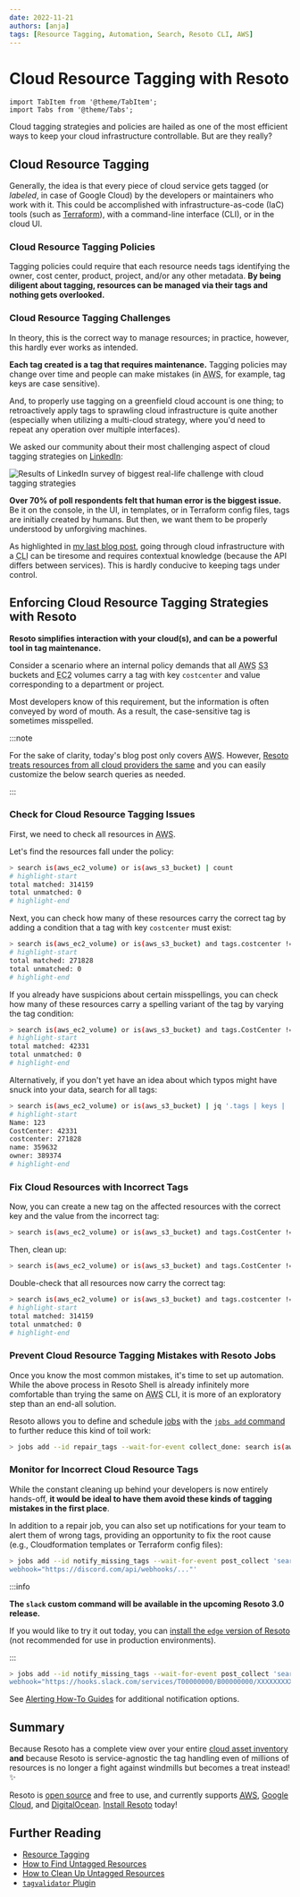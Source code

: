 ```yaml
---
date: 2022-11-21
authors: [anja]
tags: [Resource Tagging, Automation, Search, Resoto CLI, AWS]
---
```


# Cloud Resource Tagging with Resoto

```mdx-code-block
import TabItem from '@theme/TabItem';
import Tabs from '@theme/Tabs';
```

Cloud tagging strategies and policies are hailed as one of the most efficient ways to keep your cloud infrastructure controllable. But are they really?

## Cloud Resource Tagging

Generally, the idea is that every piece of cloud service gets tagged (or _labeled_, in case of Google Cloud) by the developers or maintainers who work with it. This could be accomplished with infrastructure-as-code (IaC) tools (such as [Terraform](https://registry.terraform.io/providers/hashicorp/aws/latest/docs/guides/resource-tagging)), with a command-line interface (CLI), or in the cloud UI.

### Cloud Resource Tagging Policies

Tagging policies could require that each resource needs tags identifying the owner, cost center, product, project, and/or any other metadata. **By being diligent about tagging, resources can be managed via their tags and nothing gets overlooked.**

### Cloud Resource Tagging Challenges

In theory, this is the correct way to manage resources; in practice, however, this hardly ever works as intended.

**Each tag created is a tag that requires maintenance.** Tagging policies may change over time and people can make mistakes (in <abbr title="Amazon Web Services">AWS</abbr>, for example, tag keys are case sensitive).

And, to properly use tagging on a greenfield cloud account is one thing; to retroactively apply tags to sprawling cloud infrastructure is quite another (especially when utilizing a multi-cloud strategy, where you'd need to repeat any operation over multiple interfaces).

<!--truncate-->

We asked our community about their most challenging aspect of cloud tagging strategies on [LinkedIn](https://linkedin.com/feed/update/urn:li:activity:6987739499686428672):

![Results of LinkedIn survey of biggest real-life challenge with cloud tagging strategies](./img/linkedinpoll.png)

**Over 70% of poll respondents felt that human error is the biggest issue.** Be it on the console, in the UI, in templates, or in Terraform config files, tags are initially created by humans. But then, we want them to be properly understood by unforgiving machines.

As highlighted in [my last blog post](../solving-cloud-resource-management-challenges-with-resoto/index.mdx), going through cloud infrastructure with a <abbr title="command-line interface">CLI</abbr> can be tiresome and requires contextual knowledge (because the API differs between services). This is hardly conducive to keeping tags under control.

## Enforcing Cloud Resource Tagging Strategies with Resoto

**Resoto simplifies interaction with your cloud(s), and can be a powerful tool in tag maintenance.**

Consider a scenario where an internal policy demands that all <abbr title="Amazon Web Services">AWS</abbr> <abbr title="Simple Storage Service">S3</abbr> buckets and <abbr title="Elastic Compute Cloud">EC2</abbr> volumes carry a tag with key `costcenter` and value corresponding to a department or project.

Most developers know of this requirement, but the information is often conveyed by word of mouth. As a result, the case-sensitive tag is sometimes misspelled.

:::note

For the sake of clarity, today's blog post only covers <abbr title="Amazon Web Services">AWS</abbr>. However, [Resoto treats resources from all cloud providers the same](../multi-cloud-resource-management-with-resoto/index.mdx) and you can easily customize the below search queries as needed.

:::

### Check for Cloud Resource Tagging Issues

First, we need to check all resources in <abbr title="Amazon Web Services">AWS</abbr>.

Let's find the resources fall under the policy:

```bash title="Search for all resources that are EC2 Volumes or S3 Buckets, and count them"
> search is(aws_ec2_volume) or is(aws_s3_bucket) | count
# highlight-start
​total matched: 314159
​total unmatched: 0
# highlight-end
```

Next, you can check how many of these resources carry the correct tag by adding a condition that a tag with key `costcenter` must exist:

```bash title="Add the condition that a tag with key 'costcenter' must exist"
> search is(aws_ec2_volume) or is(aws_s3_bucket) and tags.costcenter != null | count
# highlight-start
​total matched: 271828
​total unmatched: 0
# highlight-end
```

If you already have suspicions about certain misspellings, you can check how many of these resources carry a spelling variant of the tag by varying the tag condition:

```bash title="Add the condition that a tag with key 'CostCenter' must exist"
> search is(aws_ec2_volume) or is(aws_s3_bucket) and tags.CostCenter != null | count
# highlight-start
​total matched: 42331
​total unmatched: 0
# highlight-end
```

Alternatively, if you don't yet have an idea about which typos might have snuck into your data, search for all tags:

```bash title="Search for all tags of all resources and count how often they occur"
> search is(aws_ec2_volume) or is(aws_s3_bucket) | jq '.tags | keys | .[] | {name:.}' | flatten | count /name
# highlight-start
​Name: 123
​CostCenter: 42331
​costcenter: 271828
​name: 359632
​owner: 389374
# highlight-end
```

### Fix Cloud Resources with Incorrect Tags

Now, you can create a new tag on the affected resources with the correct key and the value from the incorrect tag:

```bash title="Add a new tag to resources, taking the value from the existing tag"
> search is(aws_ec2_volume) or is(aws_s3_bucket) and tags.CostCenter != null | tag update costcenter {tags.CostCenter}
```

Then, clean up:

```bash title="Delete the incorrect tag"
> search is(aws_ec2_volume) or is(aws_s3_bucket) and tags.CostCenter != null | tag delete CostCenter
```

Double-check that all resources now carry the correct tag:

```bash title="Count resources that are EC2 Volumes or S3 Buckets that don't have a 'costcenter' tag"
> search is(aws_ec2_volume) or is(aws_s3_bucket) and tags.costcenter != null | count
# highlight-start
​total matched: 314159
​total unmatched: 0
# highlight-end
```

### Prevent Cloud Resource Tagging Mistakes with Resoto Jobs

Once you know the most common mistakes, it's time to set up automation. While the above process in Resoto Shell is already infinitely more comfortable than trying the same on <abbr title="Amazon Web Services">AWS</abbr> CLI, it is more of an exploratory step than an end-all solution.

Resoto allows you to define and schedule [jobs](/docs/concepts/automation#jobs) with the [`jobs add` command](/docs/reference/cli/action-commands/job/add) to further reduce this kind of toil work:

```bash title="Create a job with the id 'repair_tags' that executes after the 'collect_done' event and runs the command to add a new tag to resources"
> jobs add --id repair_tags --wait-for-event collect_done: search is(aws_ec2_volume) or is(aws_s3_bucket) and tags.CostCenter != null | tag update costcenter {tags.CostCenter}
```

### Monitor for Incorrect Cloud Resource Tags

While the constant cleaning up behind your developers is now entirely hands-off, **it would be ideal to have them avoid these kinds of tagging mistakes in the first place**.

In addition to a repair job, you can also set up notifications for your team to alert them of wrong tags, providing an opportunity to fix the root cause (e.g., Cloudformation templates or Terraform config files):

<Tabs>

<TabItem value="discord" label="Discord">

```bash title="Create a job to send notifications of untagged resources to Discord"
> jobs add --id notify_missing_tags --wait-for-event post_collect 'search is(aws_ec2_volume) or is(aws_s3_bucket) and tags.costcenter = null | discord title="Resources missing `costcenter` tag"
webhook="https://discord.com/api/webhooks/..."'
```

</TabItem>

<TabItem value="slack" label="Slack">

:::info

**The `slack` custom command will be available in the upcoming Resoto 3.0 release.**

If you would like to try it out today, you can [install the `edge` version of Resoto](/docs/edge/getting-started/install-resoto) (not recommended for use in production environments).

:::

```bash title="Create a job to send notifications of untagged resources to Slack"
> jobs add --id notify_missing_tags --wait-for-event post_collect 'search is(aws_ec2_volume) or is(aws_s3_bucket) and tags.costcenter = null | slack title="Resources missing `costcenter` tag"
webhook="https://hooks.slack.com/services/T00000000/B00000000/XXXXXXXXXXXXXXXXXXXXXXXX"'
```

</TabItem>

</Tabs>

See [Alerting How-To Guides](/docs/how-to-guides/alerting) for additional notification options.

## Summary

Because Resoto has a complete view over your entire [cloud asset inventory](../cloud-asset-inventory/index.mdx) **and** because Resoto is service-agnostic the tag handling even of millions of resources is no longer a fight against windmills but becomes a treat instead! ✨

Resoto is [open source](https://github.com/someengineering/resoto/blob/main/LICENSE) and free to use, and currently supports [<abbr title="Amazon Web Services">AWS</abbr>](/docs/how-to-guides/data-sources/collect-aws-resource-data), [Google Cloud](/docs/how-to-guides/data-sources/collect-google-cloud-resource-data), and [DigitalOcean](/docs/how-to-guides/data-sources/collect-digitalocean-resource-data). [Install Resoto](/docs/getting-started/install-resoto) today!

## Further Reading

- [Resource Tagging](/docs/concepts/resource-management/tagging)
- [How to Find Untagged Resources](/docs/how-to-guides/search/find-untagged-resources)
- [How to Clean Up Untagged Resources](/docs/how-to-guides/cleanup/clean-up-untagged-resources)
- [`tagvalidator` Plugin](/docs/reference/components/plugins/tagvalidator)
